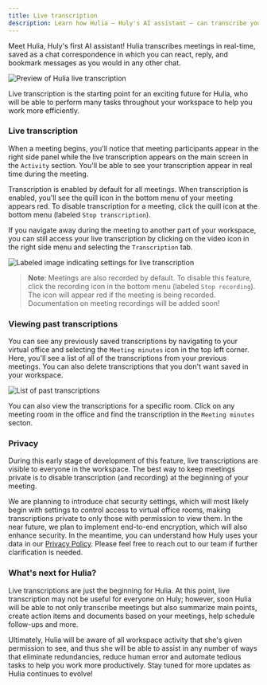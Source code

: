 ```yaml
---
title: Live transcription
description: Learn how Hulia — Huly's AI assistant — can transcribe your meetings in real time.
---
```



Meet Hulia, Huly's first AI assistant! Hulia transcribes meetings in real-time, saved as a chat correspondence in which you can react, reply, and bookmark messages as you would in any other chat.

<Image 
src={liveTranscription} 
alt='Preview of Hulia live transcription' 
inferSize
quality='max'
/>

Live transcription is the starting point for an exciting future for Hulia, who will be able to perform many tasks throughout your workspace to help you work more efficiently.

### Live transcription

When a meeting begins, you'll notice that meeting participants appear in the right side panel while the live transcription appears on the main screen in the `Activity` section. You'll be able to see your transcription appear in real time during the meeting.

Transcription is enabled by default for all meetings. When transcription is enabled, you'll see the quill icon in the bottom menu of your meeting appears red. To disable transcription for a meeting, click the quill icon at the bottom menu (labeled `Stop transcription`). 

If you navigate away during the meeting to another part of your workspace, you can still access your live transcription by clicking on the video icon in the right side menu and selecting the `Transcription` tab.

<Image 
src={liveTranscriptionGuide} 
alt='Labeled image indicating settings for live transcription' 
inferSize
quality='max'
/>

> **Note**: Meetings are also recorded by default. To disable this feature, click the recording icon in the bottom menu (labeled `Stop recording`). The icon will appear red if the meeting is being recorded. Documentation on meeting recordings will be added soon!

### Viewing past transcriptions

You can see any previously saved transcriptions by navigating to your virtual office and selecting the `Meeting minutes` icon in the top left corner. Here, you'll see a list of all of the transcriptions from your previous meetings. You can also delete transcriptions that you don't want saved in your workspace.

<Image 
src={liveTranscriptionViewAll} 
alt='List of past transcriptions' 
inferSize
quality='max'
/>

You can also view the transcriptions for a specific room. Click on any meeting room in the office and find the transcription in the `Meeting minutes` secton.

### Privacy

During this early stage of development of this feature, live transcriptions are visible to everyone in the workspace. The best way to keep meetings private is to disable transcription (and recording) at the beginning of your meeting.

We are planning to introduce chat security settings, which will most likely begin with settings to control access to virtual office rooms, making transcriptions private to only those with permission to view them. In the near future, we plan to implement end-to-end encryption, which will also enhance security. In the meantime, you can understand how Huly uses your data in our [Privacy Policy](https://huly.io/legal/privacy). Please feel free to reach out to our team if further clarification is needed.

### What's next for Hulia?

Live transcriptions are just the beginning for Hulia. At this point, live transcription may not be useful for everyone on Huly; however, soon Hulia will be able to not only transcribe meetings but also summarize main points, create action items and documents based on your meetings, help schedule follow-ups and more.

Ultimately, Hulia will be aware of all workspace activity that she's given permission to see, and thus she will be able to assist in any number of ways that eliminate redundancies, reduce human error and automate tedious tasks to help you work more productively. Stay tuned for more updates as Hulia continues to evolve!